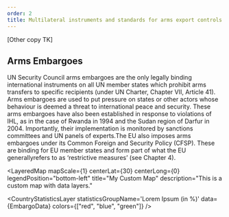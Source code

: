 ---
order: 2
title: Multilateral instruments and standards for arms export controls
---


[Other copy TK]

## Arms Embargoes

UN Security Council arms embargoes are the only legally binding international instruments on all UN member states which prohibit arms transfers to specific recipients (under UN Charter, Chapter VII, Article 41). Arms embargoes are used to put pressure on states or other actors whose behaviour is deemed a threat to international peace and security. These arms embargoes have also been established in response to violations of IHL, as in the case of Rwanda in 1994 and the Sudan region of Darfur in 2004. Importantly, their implementation is monitored by sanctions committees and UN panels of experts.The EU also imposes arms embargoes under its Common Foreign and Security Policy (CFSP). These are binding for EU member states and form part of what the EU generallyrefers to as ‘restrictive measures’ (see Chapter 4).

<LayeredMap
  mapScale={1}
  centerLat={30}
  centerLong={0}
  legendPosition="bottom-left"
  title="My Custom Map"
  description="This is a custom map with data layers."
>
  <CountryStatisticsLayer
    statisticsGroupName='Lorem Ipsum (in %)'
    data={EmbargoData}
    colors={["red", "blue", "green"]}
    />
</LayeredMap>
